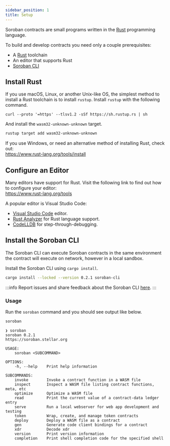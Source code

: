```yaml
---
sidebar_position: 1
title: Setup
---
```


Soroban contracts are small programs written in the [Rust] programming language.

To build and develop contracts you need only a couple prerequisites:

- A [Rust] toolchain
- An editor that supports Rust
- [Soroban CLI]

## Install Rust

If you use macOS, Linux, or another Unix-like OS, the simplest method to install
a Rust toolchain is to install `rustup`. Install `rustup` with the following
command.

```
curl --proto '=https' --tlsv1.2 -sSf https://sh.rustup.rs | sh
```

And install the `wasm32-unknown-unknown` target.

```sh
rustup target add wasm32-unknown-unknown
```

If you use Windows, or need an alternative method of installing Rust, check out:  
https://www.rust-lang.org/tools/install

## Configure an Editor

Many editors have support for Rust. Visit the following link to find out how to
configure your editor:  
https://www.rust-lang.org/tools

A popular editor is Visual Studio Code:

- [Visual Studio Code] editor.
- [Rust Analyzer] for Rust language support.
- [CodeLLDB] for step-through-debugging.

[Visual Studio Code]: https://code.visualstudio.com
[Rust Analyzer]: https://marketplace.visualstudio.com/items?itemName=rust-lang.rust-analyzer
[CodeLLDB]: https://marketplace.visualstudio.com/items?itemName=vadimcn.vscode-lldb

## Install the Soroban CLI

The Soroban CLI can execute Soroban contracts in the same environment the
contract will execute on network, however in a local sandbox.

Install the Soroban CLI using `cargo install`.

```sh
cargo install --locked --version 0.2.1 soroban-cli
```

:::info
Report issues and share feedback about the Soroban CLI
[here](https://github.com/stellar/soroban-cli/issues/new/choose).
:::

### Usage

Run the `soroban` command and you should see output like below.

```sh
soroban
```

```
❯ soroban
soroban 0.2.1
https://soroban.stellar.org

USAGE:
    soroban <SUBCOMMAND>

OPTIONS:
    -h, --help    Print help information

SUBCOMMANDS:
    invoke        Invoke a contract function in a WASM file
    inspect       Inspect a WASM file listing contract functions, meta, etc
    optimize      Optimize a WASM file
    read          Print the current value of a contract-data ledger entry
    serve         Run a local webserver for web app development and testing
    token         Wrap, create, and manage token contracts
    deploy        Deploy a WASM file as a contract
    gen           Generate code client bindings for a contract
    xdr           Decode xdr
    version       Print version information
    completion    Print shell completion code for the specified shell
```


[Rust]: https://www.rust-lang.org/
[Soroban CLI]: setup#install-the-soroban-cli

